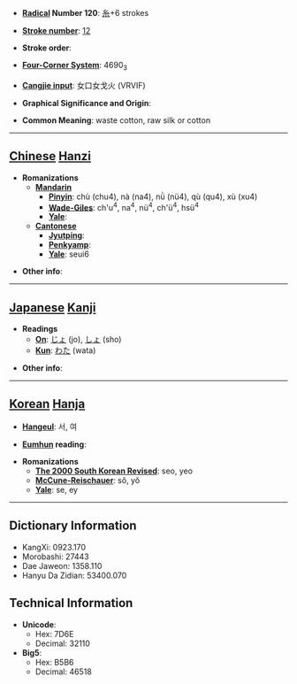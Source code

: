 * '''[[Wiktionary:Chinese radical index| Radical]] Number 120''': [[Wiktionary:Chinese radical index 糸|糸]]+6 strokes

* '''[[Wiktionary:Chinese total strokes index|Stroke number]]''': [[Wiktionary:Chinese total strokes index 12|12]]

* '''Stroke order''': 

* '''[[Wiktionary:Chinese four corner index|Four-Corner System]]''': 4690<sub>3</sub>

* '''[[Wiktionary:Chinese Cangjie index|Cangjie input]]''': 女口女戈火 (VRVIF)

* '''Graphical Significance and Origin''': 

* '''Common Meaning''': waste cotton, raw silk or cotton

----

== [[Chinese]] [[Hanzi]] ==

* '''Romanizations'''
** '''[[Mandarin]]'''
*** '''[[Pinyin]]''': chù (chu4), nà (na4), nǜ (nü4), qù (qu4), xù (xu4)
*** '''[[Wade-Giles]]''': ch'u<sup>4</sup>, na<sup>4</sup>, nü<sup>4</sup>, ch'ü<sup>4</sup>, hsü<sup>4</sup>
*** '''[[Yale]]''': 
** '''[[Cantonese]]'''
*** '''[[Jyutping]]''':
*** '''[[Penkyamp]]''': 
*** '''[[Yale]]''': seui6

* '''Other info''': 

----

== [[Japanese]] [[Kanji]] ==

* '''Readings'''
** '''[[On]]''': [[じょ]] (jo), [[しょ]] (sho)
** '''[[Kun]]''': [[わた]] (wata)

* '''Other info''':  

----

== [[Korean]] [[Hanja]] ==

* '''[[Hangeul]]''': 서, 여

* '''[[Eumhun]] reading''': 

* '''Romanizations'''
** '''[[The 2000 South Korean Revised Romanization|The 2000 South Korean Revised]]''': seo, yeo
** '''[[McCune-Reischauer]]''': sŏ, yŏ
** '''[[Yale]]''': se, ey

----

== Dictionary Information ==

* KangXi: 0923.170
* Morobashi: 27443
* Dae Jaweon: 1358.110
* Hanyu Da Zidian: 53400.070

== Technical Information ==

* '''Unicode''':
** Hex: 7D6E
** Decimal: 32110
* '''Big5''':
** Hex: B5B6
** Decimal: 46518